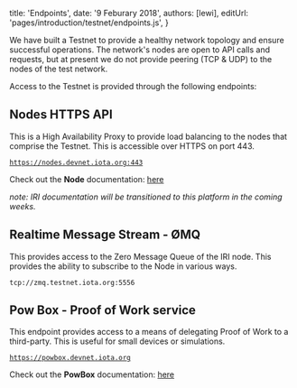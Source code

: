 

title: 'Endpoints',
date: '9 Feburary 2018',
authors: [lewi],
editUrl: 'pages/introduction/testnet/endpoints.js',
}


We have built a Testnet to provide a healthy network
topology and ensure successful operations. The network's
nodes are open to API calls and requests, but at present
we do not provide peering (TCP & UDP) to the nodes of the
test network.

Access to the Testnet is provided through the following endpoints:

## Nodes HTTPS API

This is a High Availability Proxy to provide load balancing
to the nodes that comprise the Testnet. This is accessible over
HTTPS on port 443.

<Code>https://nodes.devnet.iota.org:443</Code>

Check out the **Node** documentation: [here](https://iota.readme.io/reference#)

_note: IRI documentation will be transitioned to this platform in the coming weeks._

## Realtime Message Stream - ØMQ

This provides access to the Zero Message Queue of the IRI
node. This provides the ability to subscribe to the Node in various ways.

<Code>tcp://zmq.testnet.iota.org:5556</Code>

## Pow Box - Proof of Work service

This endpoint provides access to a means of delegating Proof of Work
to a third-party. This is useful for small devices or simulations.

<Code>https://powbox.devnet.iota.org</Code>

Check out the **PowBox** documentation: [here](https://powbox.devnet.iota.org)
